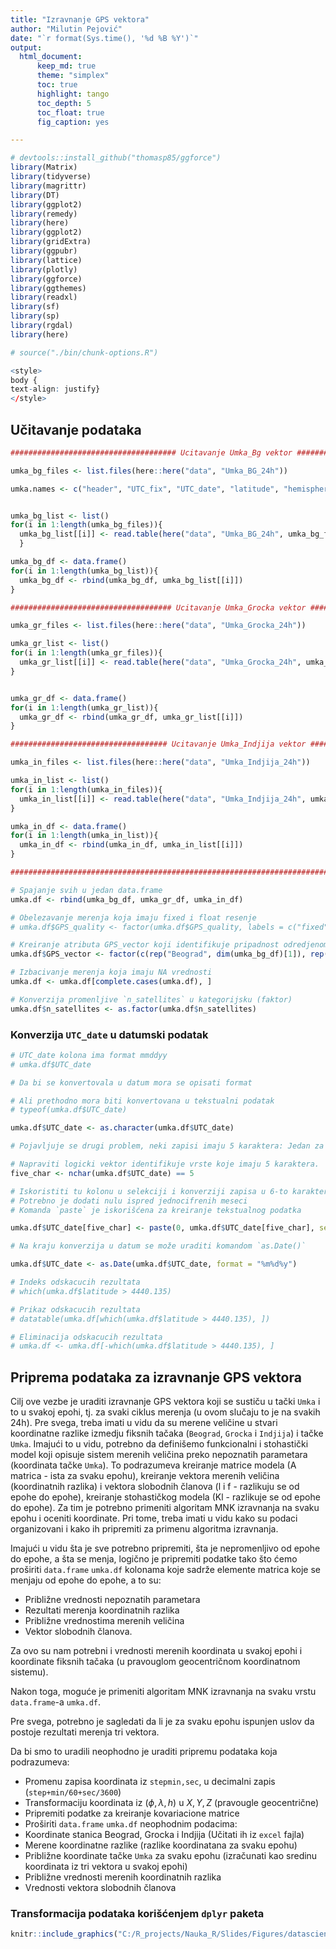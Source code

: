 ```yaml
---
title: "Izravnanje GPS vektora"
author: "Milutin Pejović"
date: "`r format(Sys.time(), '%d %B %Y')`"
output:
  html_document:
      keep_md: true
      theme: "simplex"
      toc: true
      highlight: tango
      toc_depth: 5
      toc_float: true
      fig_caption: yes

---
```


```r
# devtools::install_github("thomasp85/ggforce")
library(Matrix)
library(tidyverse)
library(magrittr)
library(DT)
library(ggplot2)
library(remedy)
library(here)
library(ggplot2)
library(gridExtra)
library(ggpubr)
library(lattice)
library(plotly)
library(ggforce)
library(ggthemes)
library(readxl)
library(sf)
library(sp)
library(rgdal)
library(here)
```


```r
# source("./bin/chunk-options.R")
```


```r
<style>
body {
text-align: justify}
</style>

```

## Učitavanje podataka


```r
##################################### Ucitavanje Umka_Bg vektor #####################################################

umka_bg_files <- list.files(here::here("data", "Umka_BG_24h"))

umka.names <- c("header", "UTC_fix", "UTC_date", "latitude", "hemisphere", "longitude", "E/W", "GPS_quality", "n_satellites", "coord_quality", "antenna_altitude", "Altitude_units", "GDOP", "variance_factor", "C11", "C12", "C13", "C22", "C23", "C33")


umka_bg_list <- list()                                                        
for(i in 1:length(umka_bg_files)){                                             
  umka_bg_list[[i]] <- read.table(here("data", "Umka_BG_24h", umka_bg_files[i]), sep = ",", na.strings = NA, fill = TRUE, header =  FALSE, col.names = umka.names) 
  }

umka_bg_df <- data.frame()
for(i in 1:length(umka_bg_list)){
  umka_bg_df <- rbind(umka_bg_df, umka_bg_list[[i]])
}

#################################### Ucitavanje Umka_Grocka vektor ###################################################

umka_gr_files <- list.files(here::here("data", "Umka_Grocka_24h"))

umka_gr_list <- list()                                                  
for(i in 1:length(umka_gr_files)){                                         
  umka_gr_list[[i]] <- read.table(here("data", "Umka_Grocka_24h", umka_gr_files[i]), sep = ",", na.strings = NA, fill = TRUE, header =  FALSE, col.names = umka.names)     # 3. body
}


umka_gr_df <- data.frame()
for(i in 1:length(umka_gr_list)){
  umka_gr_df <- rbind(umka_gr_df, umka_gr_list[[i]])
}

################################### Ucitavanje Umka_Indjija vektor ####################################################

umka_in_files <- list.files(here::here("data", "Umka_Indjija_24h"))

umka_in_list <- list()                                                       
for(i in 1:length(umka_in_files)){                                            
  umka_in_list[[i]] <- read.table(here("data", "Umka_Indjija_24h", umka_in_files[i]), sep = ",", na.strings = NA, fill = TRUE, header =  FALSE, col.names = umka.names)     # 3. body
}

umka_in_df <- data.frame()
for(i in 1:length(umka_in_list)){
  umka_in_df <- rbind(umka_in_df, umka_in_list[[i]])
}

###################################################################################################################
```

```r
# Spajanje svih u jedan data.frame
umka.df <- rbind(umka_bg_df, umka_gr_df, umka_in_df)

# Obelezavanje merenja koja imaju fixed i float resenje
# umka.df$GPS_quality <- factor(umka.df$GPS_quality, labels = c("fixed", "float"))

# Kreiranje atributa GPS_vector koji identifikuje pripadnost odredjenom vektoru
umka.df$GPS_vector <- factor(c(rep("Beograd", dim(umka_bg_df)[1]), rep("Grocka", dim(umka_gr_df)[1]), rep("Indjija", dim(umka_in_df)[1])))

# Izbacivanje merenja koja imaju NA vrednosti
umka.df <- umka.df[complete.cases(umka.df), ]

# Konverzija promenljive `n_satellites` u kategorijsku (faktor)
umka.df$n_satellites <- as.factor(umka.df$n_satellites)
```

### Konverzija `UTC_date` u datumski podatak

```r
# UTC_date kolona ima format mmddyy
# umka.df$UTC_date

# Da bi se konvertovala u datum mora se opisati format

# Ali prethodno mora biti konvertovana u tekstualni podatak
# typeof(umka.df$UTC_date)

umka.df$UTC_date <- as.character(umka.df$UTC_date)

# Pojavljuje se drugi problem, neki zapisi imaju 5 karaktera: Jedan za mesece, dva za dane, dva za godine.

# Napraviti logicki vektor identifikuje vrste koje imaju 5 karaktera.
five_char <- nchar(umka.df$UTC_date) == 5

# Iskoristiti tu kolonu u selekciji i konverziji zapisa u 6-to karakterni
# Potrebno je dodati nulu ispred jednocifrenih meseci
# Komanda `paste` je iskorišćena za kreiranje tekstualnog podatka

umka.df$UTC_date[five_char] <- paste(0, umka.df$UTC_date[five_char], sep = "")

# Na kraju konverzija u datum se može uraditi komandom `as.Date()`

umka.df$UTC_date <- as.Date(umka.df$UTC_date, format = "%m%d%y")
```



```r
# Indeks odskacucih rezultata
# which(umka.df$latitude > 4440.135)

# Prikaz odskacucih rezultata
# datatable(umka.df[which(umka.df$latitude > 4440.135), ])

# Eliminacija odskacucih rezultata
# umka.df <- umka.df[-which(umka.df$latitude > 4440.135), ]
```


## Priprema podataka za izravnanje GPS vektora

Cilj ove vezbe je uraditi izravnanje GPS vektora koji se sustiču u tački `Umka` i to u svakoj epohi, tj. za svaki ciklus merenja (u ovom slučaju to je na svakih 24h). Pre svega, treba imati u vidu da su merene veličine u stvari koordinatne razlike izmedju fiksnih tačaka (`Beograd`, `Grocka` i `Indjija`) i tačke `Umka`. Imajući to u vidu, potrebno da definišemo funkcionalni i stohastički model koji opisuje sistem merenih veličina preko nepoznatih parametara (koordinata tačke `Umka`). To podrazumeva kreiranje matrice modela (A matrica - ista za svaku epohu), kreiranje vektora merenih veličina (koordinatnih razlika) i vektora slobodnih članova (l i f - razlikuju se od epohe do epohe), kreiranje stohastičkog modela (Kl - razlikuje se od epohe do epohe). Za tim je potrebno primeniti algoritam MNK izravnanja na svaku epohu i oceniti koordinate. Pri tome, treba imati u vidu kako su podaci organizovani i kako ih pripremiti za primenu algoritma izravnanja. 

Imajući u vidu šta je sve potrebno pripremiti, šta je nepromenljivo od epohe do epohe, a šta se menja, logično je pripremiti podatke tako što ćemo proširiti `data.frame` `umka.df` kolonama koje sadrže elemente matrica koje se menjaju od epohe do epohe, a to su:

+ Približne vrednosti nepoznatih parametara
+ Rezultati merenja koordinatnih razlika
+ Približne vrednostima merenih veličina
+ Vektor slobodnih članova.

Za ovo su nam potrebni i vrednosti merenih koordinata u svakoj epohi i koordinate fiksnih tačaka (u pravouglom geocentričnom koordinatnom sistemu).

Nakon toga, moguće je primeniti algoritam MNK izravnanja na svaku vrstu `data.frame`-a `umka.df`.


Pre svega, potrebno je sagledati da li je za svaku epohu ispunjen uslov da postoje rezultati merenja tri vektora.

Da bi smo to uradili neophodno je uraditi pripremu podataka koja podrazumeva:

+ Promenu zapisa koordinata iz `stepmin,sec`, u decimalni zapis (`step+min/60+sec/3600`)
+ Transformaciju koordinata iz ($\phi, \lambda, h$) u $X,Y,Z$ (pravougle geocentrične)
+ Pripremiti podatke za kreiranje kovariacione matrice
+ Proširiti `data.frame` `umka.df` neophodnim podacima:
- Koordinate stanica Beograd, Grocka i Indjija (Učitati ih iz `excel` fajla)
- Merene koordinatne razlike (razlike koordinatana za svaku epohu)
- Približne koordinate tačke `Umka` za svaku epohu (izračunati kao sredinu koordinata iz tri vektora u svakoj epohi)
- Približne vrednosti merenih koordinatnih razlika
- Vrednosti vektora slobodnih članova


### Transformacija podataka korišćenjem `dplyr` paketa 

```r
knitr::include_graphics("C:/R_projects/Nauka_R/Slides/Figures/datascience_workflow.png")
```
